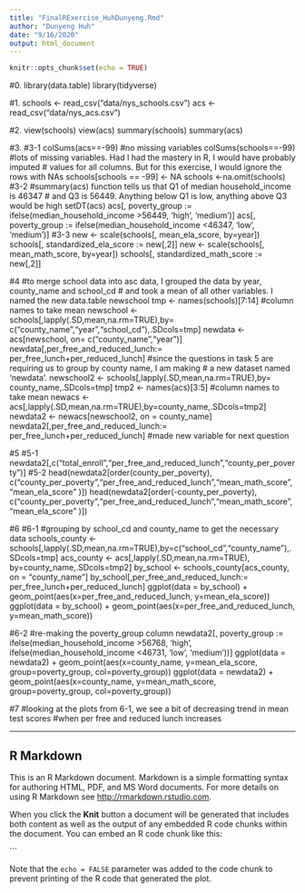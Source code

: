 ```yaml
---
title: "FinalRExercise_HuhDunyeng.Rmd"
author: "Dunyeng Huh"
date: "9/16/2020"
output: html_document
---
```


```r
knitr::opts_chunk$set(echo = TRUE)
```
#0.
library(data.table)
library(tidyverse)

#1.
schools <- read_csv("data/nys_schools.csv")
acs <- read_csv("data/nys_acs.csv")

#2.
view(schools)
view(acs)
summary(schools)
summary(acs)

#3.
#3-1
colSums(acs==-99)
#no missing variables
colSums(schools==-99)
#lots of missing variables. Had I had the mastery in R, I would have probably imputed 
# values for all columns. But for this exercise, I would ignore the rows with NAs
schools[schools == -99] <- NA
schools <-na.omit(schools)
#3-2
#summary(acs) function tells us that Q1 of median household_income is 46347
# and Q3 is 56449. Anything below Q1 is low, anything above Q3 would be high
setDT(acs)
acs[, poverty_group := ifelse(median_household_income >56449, 'high', 'medium')]
acs[, poverty_group := ifelse(median_household_income <46347, 'low', 'medium')]
#3-3
new <- scale(schools[, mean_ela_score, by=year])
schools[, standardized_ela_score := new[,2]]
new <- scale(schools[, mean_math_score, by=year])
schools[, standardized_math_score := new[,2]]

#4
#to merge school data into asc data, I grouped the data by year, county_name and school_cd 
# and took a mean of all other variables. I named the new data.table newschool
tmp <- names(schools)[7:14] #column names to take mean
newschool <- schools[,lapply(.SD,mean,na.rm=TRUE),by= c("county_name","year","school_cd"),.SDcols=tmp]
newdata <- acs[newschool, on= c("county_name","year")]
newdata[,per_free_and_reduced_lunch:= per_free_lunch+per_reduced_lunch]
#since the questions in task 5 are requiring us to group by county name, I am making
# a new dataset named 'newdata'.
newschool2 <- schools[,lapply(.SD,mean,na.rm=TRUE),by= county_name,.SDcols=tmp]
tmp2 <- names(acs)[3:5] #column names to take mean
newacs <- acs[,lapply(.SD,mean,na.rm=TRUE),by=county_name,.SDcols=tmp2]
newdata2 <- newacs[newschool2, on = county_name]
newdata2[,per_free_and_reduced_lunch:= per_free_lunch+per_reduced_lunch] #made new variable for next question

#5
#5-1
newdata2[,c("total_enroll","per_free_and_reduced_lunch","county_per_poverty")]
#5-2 
head(newdata2[order(county_per_poverty), c("county_per_poverty","per_free_and_reduced_lunch","mean_math_score","mean_ela_score" )])
head(newdata2[order(-county_per_poverty), c("county_per_poverty","per_free_and_reduced_lunch","mean_math_score","mean_ela_score" )])

#6
#6-1
#grouping by school_cd and county_name to get the necessary data
schools_county <- schools[,lapply(.SD,mean,na.rm=TRUE),by=c("school_cd","county_name"),.SDcols=tmp]
acs_county <- acs[,lapply(.SD,mean,na.rm=TRUE), by=county_name,.SDcols=tmp2]
by_school <- schools_county[acs_county, on = "county_name"]
by_school[,per_free_and_reduced_lunch:= per_free_lunch+per_reduced_lunch]
ggplot(data = by_school) + geom_point(aes(x=per_free_and_reduced_lunch, y=mean_ela_score))
ggplot(data = by_school) + geom_point(aes(x=per_free_and_reduced_lunch, y=mean_math_score))

#6-2
#re-making the poverty_group column 
newdata2[, poverty_group := ifelse(median_household_income >56768, 'high', ifelse(median_household_income <46731, 'low', 'medium'))]
ggplot(data = newdata2) + geom_point(aes(x=county_name, y=mean_ela_score, group=poverty_group, col=poverty_group))
ggplot(data = newdata2) + geom_point(aes(x=county_name, y=mean_math_score, group=poverty_group, col=poverty_group))

#7
#looking at the plots from 6-1, we see a bit of decreasing trend in mean test scores
#when per free and reduced lunch increases 



------

## R Markdown

This is an R Markdown document. Markdown is a simple formatting syntax for authoring HTML, PDF, and MS Word documents. For more details on using R Markdown see <http://rmarkdown.rstudio.com>.

When you click the **Knit** button a document will be generated that includes both content as well as the output of any embedded R code chunks within the document. You can embed an R code chunk like this:

```


Note that the `echo = FALSE` parameter was added to the code chunk to prevent printing of the R code that generated the plot.
